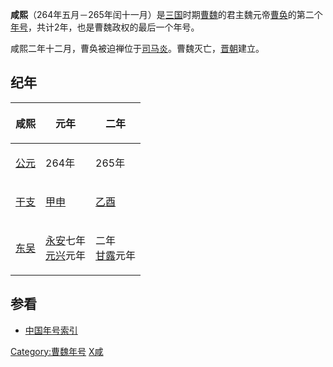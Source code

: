{{Eranamebox|年号= 咸熙
|起讫时间= 264年五月-265年闰十一月
|政权= [[曹魏|曹魏]]
|帝王= 魏元帝[[曹奂|曹奂]]
|历时= 2年
|timeline= <timeline>
ImageSize  = width:200 height:50
PlotArea   = width:180 height:30 left:10 bottom:20
TimeAxis   = orientation:horizontal
DateFormat = yyyy
Period     = from:220 till:280
AlignBars  = early
ScaleMajor = increment:60 start:220
Colors =
  id:canvas value:rgb(1,1,0.85)
BackgroundColors = canvas:canvas
PlotData =
  width:15 color:black
  bar:era from:start till:end
  bar:era from:220 till:265 color:red
  bar:era from:264 till:265 color:yellow
</timeline>
|说明= 咸熙在三国及曹魏时期的位置
}}
'''咸熙'''（264年五月－265年闰十一月）是[[三国|三国]]时期[[曹魏|曹魏]]的君主魏元帝[[曹奂|曹奂]]的第二个[[年号|年号]]，共计2年，也是曹魏政权的最后一个年号。

咸熙二年十二月，曹奂被迫禅位于[[司马炎|司马炎]]。曹魏灭亡，[[晋朝|晋朝]]建立。

==纪年==
{| class="wikitable" 
|-
!咸熙!!元年!!二年
|-
![[公元纪年|公元]]
|264年||265年
|-
![[干支纪年|干支]]
|[[甲申|甲申]]||[[乙酉|乙酉]]
|-
![[孫吳|东吴]]
|[[永安_(孫休)|永安]]七年<br>[[元兴_(孙皓)|元兴]]元年||二年<br>[[甘露_(孙皓)|甘露]]元年
|}

==参看==
*[[中国年号索引|中国年号索引]]

{{年号|[[景元|景元]]|[[中国年号索引|中国年号]]|[[泰始_(晋)|泰始]]}}
{{三國年號}}

[[Category:曹魏年号|Category:曹魏年号]]
[[Category:3世纪年号|X咸]]